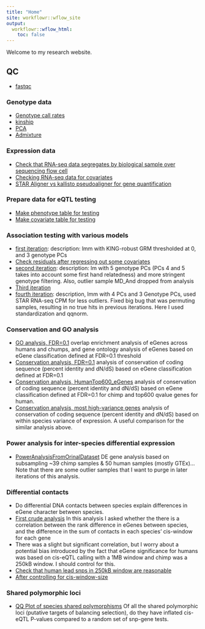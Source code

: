 ```yaml
---
title: "Home"
site: workflowr::wflow_site
output:
  workflowr::wflow_html:
    toc: false
---
```


Welcome to my research website.

## QC
- [fastqc](../output/multiqc.html)

### Genotype data
- [Genotype call rates]()
- [kinship](20190321_Check-Kinship-And-PopulationStructure.html)
- [PCA](20190326_PCA.html)
- [Admixture](20190326_Admixture.html)

### Expression data
- [Check that RNA-seq data segregates by biological sample over sequencing flow cell](20190325_MergingRNASeqLanes.html)
- [Checking RNA-seq data for covariates](20190320_Check-RNAseq-PCs.html)
- [STAR Aligner vs kallisto pseudoaligner for gene quantification](20190429_RNASeqSTAR_quantifications.html)

### Prepare data for eQTL testing
- [Make phenotype table for testing](20190327_MakeFamPhenotypeFile.html)
- [Make covariate table for testing](20190327_MakeCovariateFiles.html)

### Association testing with various models
- [first iteration](20190412_Check_eQTLs.html): description: lmm with KING-robust GRM thresholded at 0, and 3 genotype PCs
- [Check residuals after regressing out some covariates](20190421_RegressOutRNASeqPCs.html)
- [second iteration](20190424_Check_eQTLs.html): description: lm with 5 genotype PCs (PCs 4 and 5 takes into account some first hand relatedness) and more stringent genotype filtering. Also, outlier sample MD_And dropped from analysis
- [Third iteration](20190428_Check_eQTLs.html)
- [fourth iteration](20190502_Check_eQTLs.html): description, lmm with 4 PCs and 3 Genotype PCs, used STAR RNA-seq CPM for less outliers. Fixed big bug that was permuting samples, resulting in no true hits in previous iterations. Here I used standardization and qqnorm.

### Conservation and GO analysis
- [GO analysis, FDR=0.1](20190521_eQTL_CrossSpeciesEnrichment.html) overlap enrichment analysis of eGenes across humans and chumps, and gene ontology analysis of eGenes based on eGene classification defined at FDR=0.1 threshold
- [Conservation analysis, FDR=0.1](20190606_eGene_Conservation.html) analysis of conservation of coding sequence (percent identity and dN/dS) based on eGene classification defined at FDR=0.1
- [Conservation analysis, HumanTop600_eGenes](20190606_eGene_Conservation_TopN.html) analysis of conservation of coding sequence (percent identity and dN/dS) based on eGene classification defined at FDR=0.1 for chimp and top600 qvalue genes for human.
- [Conservation analysis, most high-variance genes](20190617_ExpressionVarianceOfEgenes.html) analysis of conservation of coding sequence (percent identity and dN/dS) based on within species variance of expression. A useful comparison for the similar analysis above.

### Power analysis for inter-species differential expression
- [PowerAnalysisFromOrinalDataset](20190613_PowerAnalysis.html) DE gene analysis based on subsampling ~39 chimp samples & 50 human samples (mostly GTEx)... Note that there are some outlier samples that I want to purge in later iterations of this analysis.

### Differential contacts
- Do differential DNA contacts between species explain differences in eGene character between species.
- [First crude analysis](20190627_DiffContactsEgenes.html) In this analysis I asked whether the there is a correlation between the rank difference in eGenes between species, and the difference in the sum of contacts in each species' cis-window for each gene
- There was a slight but significant correlation, but I worry about a potential bias introduced by the fact that eGene significance for humans was based on cis-eQTL calling with a 1MB window and chimp was a 250kB window. I should control for this.
- [Check that human lead snps in 250kB window are reasonable](20190708_DiffContactsEgenes_CisWindowControlled.html)
- [After controlling for cis-window-size](20190708_DiffContactsEgenes_CisWindowControlled.html)

### Shared polymorphic loci
- [QQ Plot of species shared polymorphisms](20190708_SpeciesSharedPolymorphisms_InitialQQPlot.html) Of all the shared polymorphic loci (putative targets of balancing selection), do they have inflated cis-eQTL P-values compared to a random set of snp-gene tests.
